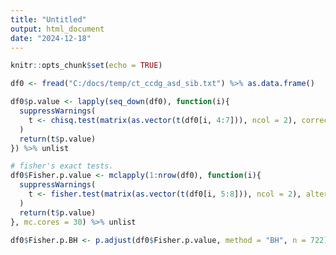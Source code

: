 ---
title: "Untitled"
output: html_document
date: "2024-12-18"
---

```{r setup, include=FALSE}
knitr::opts_chunk$set(echo = TRUE)
```


```{r}
df0 <- fread("C:/docs/temp/ct_ccdg_asd_sib.txt") %>% as.data.frame()

df0$p.value <- lapply(seq_down(df0), function(i){
  suppressWarnings(
    t <- chisq.test(matrix(as.vector(t(df0[i, 4:7])), ncol = 2), correct = F)
  )
  return(t$p.value)
}) %>% unlist

# fisher's exact tests.
df0$Fisher.p.value <- mclapply(1:nrow(df0), function(i){
  suppressWarnings(
    t <- fisher.test(matrix(as.vector(t(df0[i, 5:8])), ncol = 2), alternative = "two.side")
  )
  return(t$p.value)
}, mc.cores = 30) %>% unlist

df0$Fisher.p.BH <- p.adjust(df0$Fisher.p.value, method = "BH", n = 722)

```


